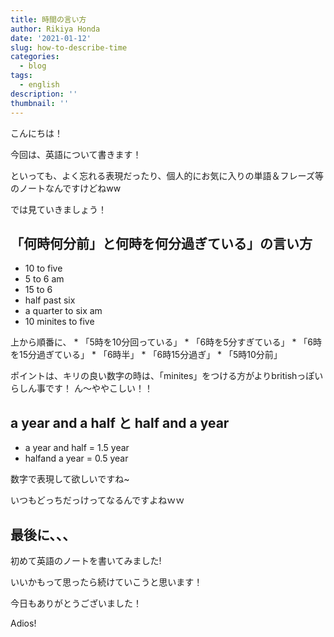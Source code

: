 ```yaml
---
title: 時間の言い方
author: Rikiya Honda
date: '2021-01-12'
slug: how-to-describe-time
categories:
  - blog
tags:
  - english
description: ''
thumbnail: ''
---
```


こんにちは！

今回は、英語について書きます！

といっても、よく忘れる表現だったり、個人的にお気に入りの単語＆フレーズ等のノートなんですけどねww

では見ていきましょう！

## 「何時何分前」と何時を何分過ぎている」の言い方

* 10 to five
* 5 to 6 am
* 15 to 6
* half past six
* a quarter to six am
* 10 minites to five

上から順番に、
* 「5時を10分回っている」
* 「6時を5分すぎている」
* 「6時を15分過ぎている」
* 「6時半」
* 「6時15分過ぎ」
* 「5時10分前」

ポイントは、キリの良い数字の時は、「minites」をつける方がよりbritishっぽいらしん事です！
ん～ややこしい！！


## a year and a half と half and a year

* a year and half = 1.5 year
* halfand a year = 0.5 year

数字で表現して欲しいですね~

いつもどっちだっけってなるんですよねｗｗ


## 最後に、、、

初めて英語のノートを書いてみました!

いいかもって思ったら続けていこうと思います！

今日もありがとうございました！

Adios!
